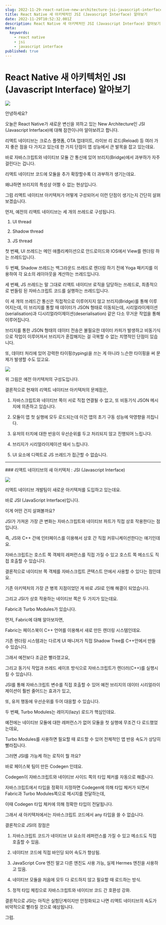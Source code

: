 ```yaml
---
slug: 2022-11-29-react-native-new-architecture-jsi-javascript-interface
title: React Native 새 아키텍처인 JSI (Javascript Interface) 알아보기
date: 2022-11-29T10:52:32.001Z
description: React Native 새 아키텍처인 JSI (Javascript Interface) 알아보기
meta:
  keywords:
    - react native
    - jsi
    - javascript interface
published: true
---
```


# React Native 새 아키텍처인 JSI (Javascript Interface) 알아보기

![](https://blogger.googleusercontent.com/img/a/AVvXsEhIR6Ds9AwqnVjp9U4jMAPLiWJkC10EtQCOjLP12pKsUHDVJgI7QP2UAmrVhdReDK5489C0zIOrQRw_F5ehf7K8uCYi2PSNPcoPSfUqVp9HBAZsqdmPGaspyrShgFtvDGUTRcyD4pZ-1hJNsxgLgBzF9IquH2ISTs4ErfwUvQ09TvreWBrSe-5F9HKJ=w640-h420)

안녕하세요?

오늘은 React Native가 새로운 변신을 꾀하고 있는 New Architecture인 JSI (Javascript Interface)에 대해 잠깐이나마 알아보려고 합니다.

리액트 네이티브는 크로스 플랫폼, OTA 업데이트, 라이브 리 로드(Reload) 등 여러 가지 좋은 점을 다 가지고 있는데 한 가지 단점이 앱 성능에서 큰 발목을 잡고 있는데요.

바로 자바스크립트와 네이티브 모듈 간 통신에 있어 브리지(Bridge)에서 과부하가 자주 걸린다는 겁니다.

리액트 네이티브 코드에 모듈을 추가 확장할수록 더 과부하가 생기는데요.

왜냐하면 브리지의 특성상 어쩔 수 없는 현상입니다.

그럼 리액트 네이티브 아키텍처가 어떻게 구성되어서 이런 단점이 생기는지 간단히 살펴보겠습니다.

먼저, 예전의 리액트 네이티브는 세 개의 쓰레드로 구성됩니다.

1. UI thread

2. Shadow thread

3. JS thread

첫 번째, UI 쓰레드는 메인 애플리케이션으로 안드로이드와 IOS에서 View를 렌더링 하는 쓰레드입니다.

두 번째, Shadow 쓰레드는 백그라운드 쓰레드로 렌더링 하기 전에 Yoga 패키지를 이용하여 각 요소의 레이아웃을 계산하는 쓰레드입니다.

세 번째, JS 쓰레드는 말 그대로 리액트 네이티브 로직을 담당하는 쓰레드로, 최종적으로 번들링 된 자바스크립트 코드를 실행하는 쓰레드입니다.

이 세 개의 쓰레드간 통신은 직접적으로 이루어지지 않고 브리지(Bridge)를 통해 이루어지는데, 이 브리지를 통할 때 데이터가 JSON 형태로 이동되는데, 시리얼라이제이션(serialisation)과 디시리얼라이제이션(deserialisation) 같은 다소 무거운 작업을 통해 이루어집니다.

브리지를 통한 JSON 형태의 데이터 전송은 불필요한 데이터 카피가 발생하고 비동기식으로 작업이 이루어져서 브리지가 혼잡해지는 걸 극복할 수 없는 치명적인 단점이 있습니다.

또, 데이터 처리에 있어 강력한 타이핑(typing)을 쓰는 게 아니라 느슨한 타이핑을 써 문제가 발생할 수도 있고요.

![](https://blogger.googleusercontent.com/img/a/AVvXsEgC2FFiJGm7E-NAt7myhmbSCn2L1Tdc7Nkm15cRU8ClPbGvFRt3Qw2QI0Cp9adEspUncJdmiSj-4kSj9fH52mU0LnA4OiY8z_PNZncvt2GlSp4ts5Jx5JtgMi1SxxBCFSCeMQTnluIwI45WrM1hDtiHuNNWAhX6Z9AdjAmtub4n0CxSQwADGs1BfA9K=w640-h356)

위 그림은 예전 아키텍처의 구성도입니다.

결론적으로 현재의 리액트 네이티브 아키텍처의 문제점은,

1. 자바스크립트와 네이티브 쪽이 서로 직접 연결될 수 없고, 또 비동기식 JSON 메시지에 의존하고 있습니다.

2. 모듈이 앱 첫 실행에 모두 로드되는데 이건 앱의 초기 구동 성능에 악영향을 끼칩니다.

3. 유저의 터치에 대한 반응이 우선순위를 두고 처리되지 않고 진행되어 느립니다.

4. 브리지가 시리얼라이제이션 돼서 느립니다.

5. UI 요소에 디렉트로 JS 쓰레드가 접근할 수 없습니다.

<hr />
### 리액트 네이티브의 새 아키텍처 : JSI (Javascript Interface)

![](https://blogger.googleusercontent.com/img/a/AVvXsEiGDyz_r4EjylNwXZ6OdL3Bg1rhZJDm__g2BtpXUi-93ofOsBtcNb0caFGyNO_7xGsrz2ImVpiW6doZWxO22UfhG124mt2iWRJ8j-ecyVJM22HGoLNo21QUxRj7j5P46iq5TBU966FBOUWz81OqQMI18qp0joxe080_dwNz9qW70cUlQerDyqe-Fi1P=w640-h316)

리액트 네이티브 개발팀이 새로운 아키텍처를 도입하고 있는데요.

바로 JSI (JavaScript Interface)입니다.

이게 어떤 건지 살펴볼까요?

JSI가 가져온 가장 큰 변화는 자바스크립트와 네이티브 파트가 직접 상호 작용한다는 점입니다.

즉, JS와 C++ 간에 인터페이스를 이용해서 상호 간 직접 커뮤니케이션한다는 얘기인데요.

자바스크립트는 호스트 쪽 객체의 레퍼런스를 직접 가질 수 있고 호스트 쪽 메소드도 직접 호출할 수 있습니다.

결론적으로 네이티브 쪽 객체를 자바스크립트 콘텍스트 안에서 사용할 수 있다는 점인데요.

기존 아키텍처의 가장 큰 병목 지점이었던 게 바로 JSI로 인해 해결이 되었습니다.

그리고 JSI가 상호 작용하는 네이티브 쪽은 두 가지가 있는데요.

Fabric과 Turbo Modules가 있습니다.

먼저, Fabric에 대해 알아보자면,

Fabric는 페이스북이 C++ 언어를 이용해서 새로 만든 렌더링 시스템인데요.

기존 렌더링 시스템과는 다르게 UI 매니저가 직접 Shadow Tree를 C++안에서 만들 수 있습니다.

그래서 예전보다 조금은 빨라졌고요,

그리고 동기식 작업과 쓰레드 세이프 방식으로 자바스크립트가 렌더러(C++)를 실행시킬 수 있습니다.

JSI를 통해 자바스크립트 변수를 직접 호출할 수 있어 예전 브리지의 데이터 시리얼라이제이션이 훨씬 줄어드는 효과가 있고,

또, 유저 행동에 우선순위를 두어 대응할 수 있습니다.

두 번째, Turbo Modules는 레이지(lazy) 로드가 핵심인데요.

예전에는 네이티브 모듈에 대한 레퍼런스가 없어 모듈을 첫 실행에 무조건 다 로드했었는데요,

Turbo Modules를 사용하면 필요할 때 로드할 수 있어 전체적인 앱 반응 속도가 상당히 빨라집니다.

그러면 JSI를 가능케 하는 로직이 뭘 까요?

바로 페이스북 팀이 만든 Codegen 인데요.

Codegen이 자바스크립트와 네이티브 사이드 쪽의 타입 체커를 자동으로 해줍니다.

자바스크립트에서 타입을 정확히 지정하면 Codegen에 의해 타입 체커가 되면서 Fabric과 Turbo Modules쪽으로 메시지를 전달하는데,

이때 Codegen 타입 체커에 의해 정확한 타입이 전달됩니다.

그래서 새 아키텍처에서는 자바스크립트 코드에서 any 타입을 쓸 수 없습니다.

결론적으로 JSI의 장점은

1. 자바스크립트 코드가 네이티브 UI 요소의 레퍼런스를 가질 수 있고 메소드도 직접 호출할 수 있음.

2. 네이티브 코드에 직접 바인딩 되어 속도가 향상됨.

3. JavaScript Core 엔진 말고 다른 엔진도 사용 가능, 실제 Hermes 엔진을 사용하고 있음.

4. 네이티브 모듈을 처음에 모두 다 로드하지 않고 필요할 때 로드하는 방식.

5. 정적 타입 체킹으로 자바스크립트와 네이티브 코드 간 호환성 강화.

결론적으로 JSI는 아직은 실험단계이지만 안정화되고 나면 리액트 네이티브의 속도가 비약적으로 빨라질 것으로 예상됩니다.

그럼.
